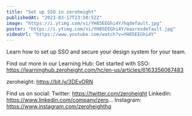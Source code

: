 ```yaml
---
title: "Set up SSO in zeroheight"
publishedAt: "2023-03-17T23:50:52Z"
image: "https://i.ytimg.com/vi/YH85EEGhi4Y/hqdefault.jpg"
poster: "https://i.ytimg.com/vi/YH85EEGhi4Y/maxresdefault.jpg"
videoUrl: "https://www.youtube.com/watch?v=YH85EEGhi4Y"
---
```


Learn how to set up SSO and secure your design system for your team.

Find out more in our Learning Hub:
Get started with SSO: https://learninghub.zeroheight.com/hc/en-us/articles/6163356067483

zeroheight: https://bit.ly/3DEvORN

Find us on social:
Twitter: https://twitter.com/zeroheight
LinkedIn: https://www.linkedin.com/company/zero...
Instagram: https://www.instagram.com/zeroheighthq
